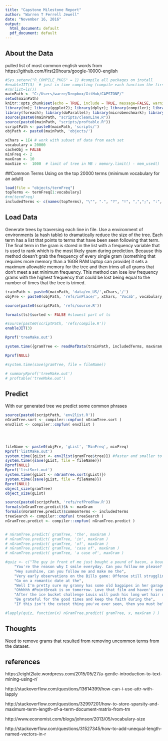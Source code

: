 ```yaml
---
title: "Capstone Milestone Report"
author: "Warren T Ferrell Jewell"
date: "November 16, 2016"
output:
  html_document: default
  pdf_document: default
---
```


## About the Data
pulled list of most common english words from https://github.com/first20hours/google-10000-english


```r
#Sys.setenv("R_COMPILE_PKGS" = 1) #compile all packages on install
#enableJIT(3)  # just in time compiling (compile each function the first time it is run
#rm(list=ls())
mainPath <- "C:/Users/warre/Dropbox/GitHub/CAPSTONE/"
setwd(mainPath)
knitr::opts_chunk$set(echo = TRUE, include = TRUE, message=FALSE, warning=FALSE)
library(tm); library(ggplot2); library(dplyr); library(compiler); library(methods)
library(foreach); library(doParallel); library(microbenchmark); library(fastmatch)
source(paste0(mainPath, "scripts/cleanLine.R"))
source(paste0(mainPath, "scripts/proftable.R"))
scriptPath <- paste0(mainPath, 'scripts/')
objPath <- paste0(mainPath, 'objects/')
```

```r
xChars = 1E4 # work with subset of data from each set
vocabulary = 20000
cacheObj = FALSE
minFreq <- 2
maxGram <- 10
maxSize <-  1000  # limit of tree in MB : memory.limit() - mem_used() 
```


##Common Terms
Using on the top 20000 terms (minimum vocabulary for an adult)

```r
load(file = "objects/termFreq")
topTerms <- termFreq[1:vocabulary]
#rm(termFreq)
includedTerms <- c(names(topTerms), "\"", ".", "?", "!", ",",";", ":", "&") # add punctuation to terms to keep
```

## Load Data
Generate trees by traversing each line in file. Use a environment of environments (a hash table) to dramatically reduce the size of the tree. Each term has a list
that points to terms that have been seen following that term. The final term in the
gram is stored in the list with a frequency variable that is used to rank which
is the most likely gram during prediction. Because this method doesn't grab the 
frequency of every single gram (something that requires more memory than a 16GB RAM
laptop can provide) it sets a maximum allowable memory for the tree and then
trims all all grams that don't meet a set minimum frequency. This method can lose
low frequency grams with the highest frequency that could be lost being equal to
the number of times that the tree is trimed.


```r
trainPath <- paste0(mainPath, 'data/en_US/',xChars,'/')
objPre <- paste0(objPath, 'refs/inPlace/', xChars, 'Vocab', vocabulary, 'MaxSize', maxSize)

source(paste0(scriptPath, 'refs/source.R'))

formals(ls)$sorted <- FALSE #slowest part of ls

#source(paste0(scriptPath, 'refs/compile.R'))
enableJIT(3)

Rprof('treeMake.out')

system.time({gramTree <- readRefData(trainPath, includedTerms, maxGram, maxSize, xChars, FALSE)})

Rprof(NULL)

#system.time(save(gramTree, file = fileName)) 

# summaryRprof('treeMake.out')
# proftable('treeMake.out')

```

## Predict
With our generated tree we predict some common phrases

```r

source(paste0(scriptPath, 'env2list.R'))
nGramTree.sort <- compiler::cmpfun( nGramTree.sort )
env2list <- compiler::cmpfun( env2list )




fileName <- paste0(objPre, 'gList', 'MinFreq', minFreq) 
Rprof('listMake.out')
system.time({gList <- env2list(gramTree$tree)}) #faster and smaller to change to List and then save
system.time({save(gList, file = fileName)})
Rprof(NULL)
Rprof('listSort.out')
system.time({gList <- nGramTree.sort(gList)})
system.time({save(gList, file = fileName)})
Rprof(NULL)
object_size(gramTree)
object_size(gList)
```

```r
source(paste0(scriptPath, 'refs/refPredRaw.R'))
formals(nGramTree.predict)$k <- maxGram
formals(nGramTree.predict)$commonTerms <- includedTerms
treeSearch <- compiler::cmpfun( treeSearch )
nGramTree.predict <- compiler::cmpfun( nGramTree.predict )


# nGramTree.predict( gramTree, 'the', maxGram )
# nGramTree.predict( gramTree, 'in', maxGram )
# nGramTree.predict( gramTree, 'of', maxGram )
# nGramTree.predict( gramTree, 'case of', maxGram )
# nGramTree.predict( gramTree, 'a case of', maxGram )

```


```r
#quiz <- c("The guy in front of me just bought a pound of bacon, a bouquet, and a case of", 
    "You're the reason why I smile everyday. Can you follow me please? It would mean the",
    "Hey sunshine, can you follow me and make me the",
    "Very early observations on the Bills game: Offense still struggling but the",
    "Go on a romantic date at the",
    "Well I'm pretty sure my granny has some old bagpipes in her garage I'll dust them off and be on my",
    "Ohhhhh #PointBreak is on tomorrow. Love that film and haven't seen it in quite some",
    "After the ice bucket challenge Louis will push his long wet hair out of his eyes with his little",
    "Be grateful for the good times and keep the faith during the",
    "If this isn't the cutest thing you've ever seen, then you must be")

```


```r

#lapply(quiz, function(x) nGramTree.predict( gramTree, x, maxGram ) )


```


## Thoughts
Need to remove grams that resulted from removing uncommon terms from the dataset. 


## references
https://eight2late.wordpress.com/2015/05/27/a-gentle-introduction-to-text-mining-using-r/

http://stackoverflow.com/questions/13614399/how-can-i-use-attr-with-lapply

http://stackoverflow.com/questions/32997201/how-to-store-sparsity-and-maximum-term-length-of-a-term-document-matrix-from-tm

http://www.economist.com/blogs/johnson/2013/05/vocabulary-size

http://stackoverflow.com/questions/31527345/how-to-add-unequal-length-named-vectors-in-r
